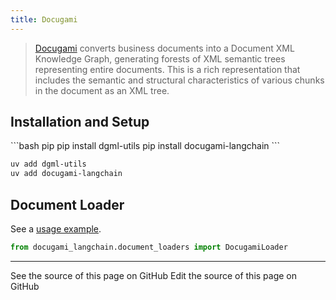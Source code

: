 ```yaml
---
title: Docugami
---
```


>[Docugami](https://docugami.com) converts business documents into a Document XML Knowledge Graph, generating forests
> of XML semantic trees representing entire documents. This is a rich representation that includes the semantic and
> structural characteristics of various chunks in the document as an XML tree.

## Installation and Setup


<CodeGroup>
```bash pip
pip install dgml-utils
pip install docugami-langchain
```

```bash uv
uv add dgml-utils
uv add docugami-langchain
```
</CodeGroup>

## Document Loader

See a [usage example](/oss/python/integrations/document_loaders/docugami).

```python
from docugami_langchain.document_loaders import DocugamiLoader
```

---

<CardGroup cols={2}>
  <Card title="View Source" icon="eye" href="https://github.com/langchain-ai/docs/blob/main/src/oss/python/integrations/providers/docugami.mdx">
    See the source of this page on GitHub
  </Card>
  <Card title="Edit Source" icon="pen-to-square" href="https://github.com/langchain-ai/docs/edit/main/src/oss/python/integrations/providers/docugami.mdx">
    Edit the source of this page on GitHub
  </Card>
</CardGroup>
